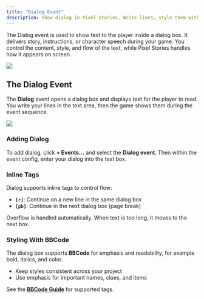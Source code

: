 ```yaml
---
title: "Dialog Event"
description: Show dialog in Pixel Stories. Write lines, style them with BBCode, add paging tags.
---
```


The Dialog event is used to show text to the player inside a dialog box. It delivers story, instructions, or character speech during your game. You control the content, style, and flow of the text, while Pixel Stories handles how it appears on screen.

![](../../../assets/docs-images/events-system/image-6.png)

## The Dialog Event

The **Dialog** event opens a dialog box and displays text for the player to read. You write your lines in the text area, then the game shows them during the event sequence.

![](../../../assets/docs-images/events-system/image-7.png)

### Adding Dialog

To add dialog, click **+ Events…** and select the **Dialog event**. Then within the event config, enter your dialog into the text box.

### Inline Tags

Dialog supports inline tags to control flow:

- **`[r]`**: Continue on a new line in the same dialog box
- **`[pb]`**: Continue in the next dialog box (page break)

Overflow is handled automatically. When text is too long, it moves to the next box.

### Styling With BBCode

The dialog box supports **BBCode** for emphasis and readability, for example bold, italics, and color.

- Keep styles consistent across your project
- Use emphasis for important names, clues, and items

See the **[BBCode Guide](https://www.bbcode.org/reference.php)** for supported tags.
